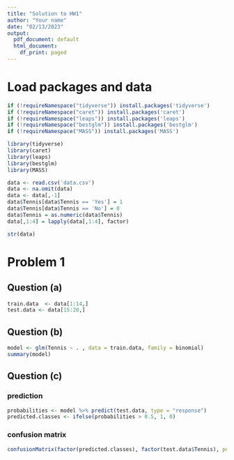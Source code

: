 ```yaml
---
title: "Solution to HW1"
author: "Your name"
date: "02/13/2023"
output:
  pdf_document: default
  html_document:
    df_print: paged
---
```


# Load packages and data
```r
if (!requireNamespace("tidyverse")) install.packages('tidyverse')
if (!requireNamespace("caret")) install.packages('caret')
if (!requireNamespace("leaps")) install.packages('leaps')
if (!requireNamespace("bestglm")) install.packages('bestglm')
if (!requireNamespace("MASS")) install.packages('MASS')

library(tidyverse)
library(caret)
library(leaps)
library(bestglm)
library(MASS)
```

```r
data <- read.csv('data.csv')
data <- na.omit(data)
data <- data[,-1]
data$Tennis[data$Tennis == 'Yes'] = 1
data$Tennis[data$Tennis == 'No'] = 0
data$Tennis = as.numeric(data$Tennis)
data[,1:4] = lapply(data[,1:4], factor)

str(data)
```

# Problem 1
## Question (a)
```r
train.data  <- data[1:14,]
test.data <- data[15:20,]
```


## Question (b)
```r
model <- glm(Tennis ~ . , data = train.data, family = binomial)
summary(model)
```

## Question (c)
### prediction
```r
probabilities <- model %>% predict(test.data, type = "response")
predicted.classes <- ifelse(probabilities > 0.5, 1, 0)
```

### confusion matrix
```r
confusionMatrix(factor(predicted.classes), factor(test.data$Tennis), positive = '1')
```
